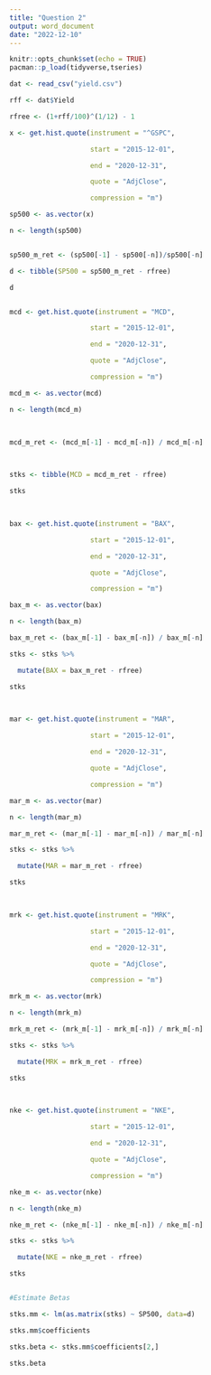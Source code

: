 ---
title: "Question 2"
output: word_document
date: "2022-12-10"
---

```{r setup, include=FALSE}
knitr::opts_chunk$set(echo = TRUE)
pacman::p_load(tidyverse,tseries)
```

```{r}
dat <- read_csv("yield.csv")

rff <- dat$Yield

rfree <- (1+rff/100)^(1/12) - 1

x <- get.hist.quote(instrument = "^GSPC",

                    start = "2015-12-01",

                    end = "2020-12-31",

                    quote = "AdjClose",

                    compression = "m")

sp500 <- as.vector(x)

n <- length(sp500)


sp500_m_ret <- (sp500[-1] - sp500[-n])/sp500[-n]

d <- tibble(SP500 = sp500_m_ret - rfree)

d


mcd <- get.hist.quote(instrument = "MCD",

                    start = "2015-12-01",

                    end = "2020-12-31",

                    quote = "AdjClose",

                    compression = "m")

mcd_m <- as.vector(mcd)

n <- length(mcd_m)

 

mcd_m_ret <- (mcd_m[-1] - mcd_m[-n]) / mcd_m[-n]

 

stks <- tibble(MCD = mcd_m_ret - rfree)

stks

 

bax <- get.hist.quote(instrument = "BAX",

                    start = "2015-12-01",

                    end = "2020-12-31",

                    quote = "AdjClose",

                    compression = "m")

bax_m <- as.vector(bax)

n <- length(bax_m)

bax_m_ret <- (bax_m[-1] - bax_m[-n]) / bax_m[-n]

stks <- stks %>%

  mutate(BAX = bax_m_ret - rfree)

stks

 

mar <- get.hist.quote(instrument = "MAR",

                    start = "2015-12-01",

                    end = "2020-12-31",

                    quote = "AdjClose",

                    compression = "m")

mar_m <- as.vector(mar)

n <- length(mar_m)

mar_m_ret <- (mar_m[-1] - mar_m[-n]) / mar_m[-n]

stks <- stks %>%

  mutate(MAR = mar_m_ret - rfree)

stks

 

mrk <- get.hist.quote(instrument = "MRK",

                    start = "2015-12-01",

                    end = "2020-12-31",

                    quote = "AdjClose",

                    compression = "m")

mrk_m <- as.vector(mrk)

n <- length(mrk_m)

mrk_m_ret <- (mrk_m[-1] - mrk_m[-n]) / mrk_m[-n]

stks <- stks %>%

  mutate(MRK = mrk_m_ret - rfree)

stks

 

nke <- get.hist.quote(instrument = "NKE",

                    start = "2015-12-01",

                    end = "2020-12-31",

                    quote = "AdjClose",

                    compression = "m")

nke_m <- as.vector(nke)

n <- length(nke_m)

nke_m_ret <- (nke_m[-1] - nke_m[-n]) / nke_m[-n]

stks <- stks %>%

  mutate(NKE = nke_m_ret - rfree)

stks


#Estimate Betas

stks.mm <- lm(as.matrix(stks) ~ SP500, data=d)

stks.mm$coefficients

stks.beta <- stks.mm$coefficients[2,]

stks.beta

```

